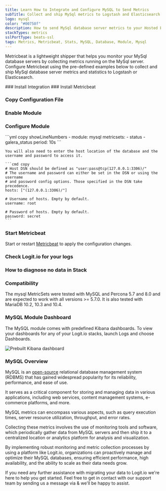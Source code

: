 ```yaml
---
title: Learn How to Integrate and Configure MySQL to Send Metrics
subTitle: Collect and ship MySql metrics to Logstash and Elasticsearch
logo: mysql
color: "#00758f"
description: How to send MySql database server metrics to your Hosted ELK Logstash instance. Configure Metricbeat to send MySql server metrics to Logstash or Elasticsearch. 
stackTypes: metrics
sslPortType: beats-ssl
tags: Metrics, Metricbeat, Stats, MySQL, Database, Module, Mysql
---
```


Metricbeat is a lightweight shipper that helps you monitor your MySql database servers by collecting metrics running on the MySql server. 
Configure Metricbeat using the pre-defined examples below to collect and ship MySql database server metrics and statistics to Logstash or Elasticsearch.

<Steps>
  ### Install Integration
  <InstallIntegration/>
  ### Install Metricbeat

  <InstallBeat beatname="metricbeat" />

  ### Copy Configuration File

  <MetricbeatOutput />

  ### Enable Module

  <EnableMetricbeatModule module="mysql" />

  ### Configure Module

  <ConfigureMetricbeatModule module="mysql">
    ```yml copy showLineNumbers
    - module: mysql
      metricsets:
        - status
        - galera_status
      period: 10s
    ```

    You will also need to enter the host location of the database and the username and password to access it.

    ```cmd copy
    # Host DSN should be defined as "user:pass@tcp(127.0.0.1:3306)/"
    # The username and password can either be set in the DSN or using the username
    # and password config options. Those specified in the DSN take precedence.
    hosts: ["(127.0.0.1:3306)/"]

    # Username of hosts. Empty by default.
    username: root

    # Password of hosts. Empty by default.
    password: secret
    ```
  </ConfigureMetricbeatModule>

  ### Start Metricbeat

  Start or restart [Metricbeat](https://www.elastic.co/guide/en/beats/metricbeat/master/metricbeat-starting.html) 
  to apply the configuration changes.

  ### Check Logit.io for your logs

  <LaunchStack utmMedium="logs" utmCampaign="mysql_metricbeat" source="metrics_mysql" />

  ### How to diagnose no data in Stack

  <DiagnoseNoData />

  ### Compatibility

  The mysql MetricSets were tested with MySQL and Percona 5.7 and 8.0 and are expected to work with all versions >= 5.7.0. 
  It is also tested with MariaDB 10.2, 10.3 and 10.4.
</Steps>

### MySQL Module Dashboard

The MySQL module comes with predefined Kibana dashboards. To view your dashboards 
for any of your Logit.io stacks, launch Logs and choose Dashboards.
      
![Prebuilt Kibana dashboard](@/images/integrations/metricbeats/metricbeat_module_mysql.png)

### MySQL Overview

MySQL is an [open-source](https://logit.io/blog/post/open-source-dashboard/) relational database management system (RDBMS) 
that has gained widespread popularity for its reliability, performance, and ease of use. 
      
It serves as a critical component for storing and managing data in various applications, including 
web services, content management systems, e-commerce platforms, and more. 

MySQL metrics can encompass various aspects, such as query execution times, server resource utilization, throughput, and error rates. 

Collecting these metrics involves the use of monitoring tools and software, which periodically 
gather data from MySQL servers and then ship it to a centralized location or analytics platform for analysis and visualization. 

By implementing robust monitoring and metric collection processes by using a platform like Logit.io, 
organizations can proactively manage and optimize their MySQL databases, ensuring efficient performance, 
high availability, and the ability to scale as their data needs grow.    

If you need any further assistance with migrating your data to Logit.io we're here to help you get started. 
Feel free to get in contact with our support team by sending us a message via <IntercomButton text="live chat" /> & we'll be happy to assist.